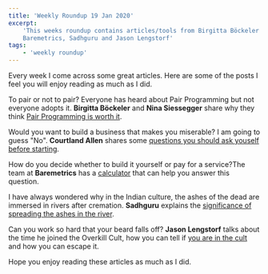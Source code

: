 ```yaml
---
title: 'Weekly Roundup 19 Jan 2020'
excerpt:
    'This weeks roundup contains articles/tools from Birgitta Böckeler and Nina Siessegger, Courtland Allen,
    Baremetrics, Sadhguru and Jason Lengstorf'
tags:
    - 'weekly roundup'
---
```


Every week I come across some great articles. Here are some of the posts I feel you will enjoy reading as much as I did.

To pair or not to pair? Everyone has heard about Pair Programming but not everyone adopts it. **Birgitta Böckeler** and
**Nina Siessegger** share why they think
[Pair Programming is worth it](https://martinfowler.com/articles/on-pair-programming.html).

Would you want to build a business that makes you miserable? I am going to guess "No". **Courtland Allen** shares some
[questions you should ask youself before starting](https://www.indiehackers.com/post/questions-to-ask-yourself-before-starting-9813f617b3).

How do you decide whether to build it yourself or pay for a service?The team at **Baremetrics** has a
[calculator](https://baremetrics.com/build-vs-buy) that can help you answer this question.

I have always wondered why in the Indian culture, the ashes of the dead are immersed in rivers after cremation.
**Sadhguru** explains the
[significance of spreading the ashes in the river](https://isha.sadhguru.org/global/en/wisdom/article/immerse-ashes-dead-ganga).

Can you work so hard that your beard falls off? **Jason Lengstorf** talks about the time he joined the Overkill Cult,
how you can tell if [you are in the cult](https://lengstorf.com/overkill-cult/) and how you can escape it.

Hope you enjoy reading these articles as much as I did.

